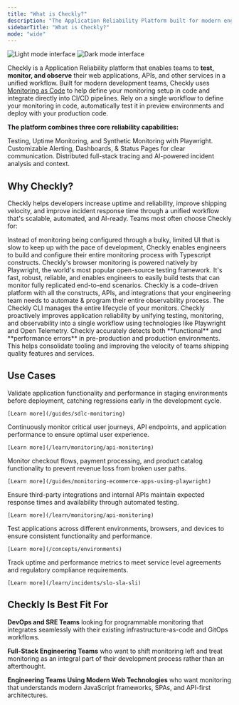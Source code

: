 ```yaml
---
title: "What is Checkly?"
description: "The Application Reliability Platform built for modern engineering teams."
sidebarTitle: "What is Checkly?"
mode: "wide"
---
```

<div className="max-w-xl mx-auto">
<Frame>
<img
  className="block dark:hidden"
  src="/images/next/home-dash-light-2x.png"
  alt="Light mode interface"
/>
<img
  className="hidden dark:block"
  src="/images/next/home-dash-dark-2x.png"
  alt="Dark mode interface"
/>
</Frame>
</div>

Checkly is a Application Reliability platform that enables teams to **test, monitor, and observe** their web applications, APIs, and other services in a unified workflow. Built for modern development teams, Checkly uses [Monitoring as Code](/guides/getting-started-with-monitoring-as-code) to help define your monitoring setup in code and integrate directly into CI/CD pipelines. Rely on a single workflow to define your monitoring in code, automatically test it in preview environments and deploy with your production code.

**The platform combines three core reliability capabilities:**

<CardGroup cols={3}>

<Card title="Detect"  href="/detect/overview" icon="radar">
Testing, Uptime Monitoring, and Synthetic Monitoring with Playwright.
</Card>

<Card title="Communicate"  href="/communicate/overview" icon="bell">
Customizable Alerting, Dashboards, & Status Pages for clear communication.
</Card>

<Card title="Resolve"  href="/resolve/overview" icon="brain">
Distributed full-stack tracing and AI-powered incident analysis and context.
</Card>

</CardGroup>

## Why Checkly?

Checkly helps developers increase uptime and reliability, improve shipping velocity, and improve incident response time through a unified workflow that's scalable, automated, and AI-ready. Teams most often choose Checkly for:

<CardGroup cols={1}>

<Card title="Monitoring as Code" href="/guides/getting-started-with-monitoring-as-code" cta="Learn more" horizontal>
Instead of monitoring being configured through a bulky, limited UI that is slow to keep up with the pace of development, Checkly enables engineers to build and configure their entire monitoring process with Typescript constructs.

</Card>

<Card title="Native end-to-end reliability with Playwright" href="/detect/synthetic-monitoring/browser-checks/overview" cta="Learn more" horizontal>
Checkly's browser monitoring is powered natively by Playwright, the world's most popular open-source testing framework. It's fast, robust, reliable, and enables engineers to easily build tests that can monitor fully replicated end-to-end scenarios.

</Card>

<Card title="Delightful Developer Experience" href="/cli/authentication" cta="Learn more" horizontal>
Checkly is a code-driven platform with all the constructs, APIs, and integrations that your engineering team needs to automate & program their entire observability process. The Checkly CLI manages the entire lifecycle of your monitors.

</Card>

<Card title="Unified Testing, Monitoring, Tracing, and Incident Management" href="/detect/testing/overview" cta="Learn more" horizontal>
Checkly proactively improves application reliability by unifying testing, monitoring, and observability into a single workflow using technologies like Playwright and Open Telemetry.

</Card>

  <Card title="Reliable Functional and Performance Error Detection" href="/concepts/results" cta="Learn more" horizontal>
Checkly accurately detects both **functional** and **performance errors** in pre-production and production environments. This helps consolidate tooling and improving the velocity of teams shipping quality features and services.

</Card>

</CardGroup>

## Use Cases

  <Accordion title="Pre-Production Testing">
    Validate application functionality and performance in staging environments before deployment, catching regressions early in the development cycle.

    [Learn more](/guides/sdlc-monitoring)
  </Accordion>

  <Accordion title="Production Monitoring">
    Continuously monitor critical user journeys, API endpoints, and application performance to ensure optimal user experience.

    [Learn more](/learn/monitoring/api-monitoring)
  </Accordion>

  <Accordion title="Transaction Monitoring">
    Monitor checkout flows, payment processing, and product catalog functionality to prevent revenue loss from broken user paths.

    [Learn more](/guides/monitoring-ecommerce-apps-using-playwright)
  </Accordion>

  <Accordion title="API Reliability">
    Ensure third-party integrations and internal APIs maintain expected response times and availability through automated testing.

    [Learn more](/learn/monitoring/api-monitoring)
  </Accordion>

  <Accordion title="Multi-Environment Validation">
    Test applications across different environments, browsers, and devices to ensure consistent functionality and performance.

    [Learn more](/concepts/environments)
  </Accordion>

  <Accordion title="Compliance and SLA Monitoring">
    Track uptime and performance metrics to meet service level agreements and regulatory compliance requirements.

    [Learn more](/learn/incidents/slo-sla-sli)
  </Accordion>

## Checkly Is Best Fit For
**DevOps and SRE Teams** looking for programmable monitoring that integrates seamlessly with their existing infrastructure-as-code and GitOps workflows.

**Full-Stack Engineering Teams** who want to shift monitoring left and treat monitoring as an integral part of their development process rather than an afterthought.

**Engineering Teams Using Modern Web Technologies** who want monitoring that understands modern JavaScript frameworks, SPAs, and API-first architectures.
